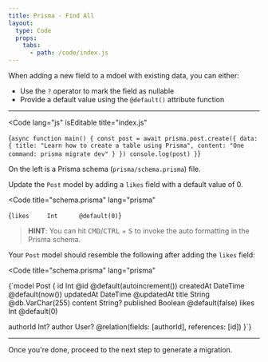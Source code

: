 ```yaml
---
title: Prisma - Find All
layout:
  type: Code
  props:
    tabs:
      - path: /code/index.js
---
```


When adding a new field to a mdoel with existing data, you can either:

- Use the `?` operator to mark the field as nullable
- Provide a default value using the `@default()` attribute function

---


<Code
  lang="js"
  isEditable
  title="index.js"
>
{`async function main() {
  const post = await prisma.post.create({
    data: {
      title: "Learn how to create a table using Prisma",
      content: "One command: prisma migrate dev"
    }
  })
  console.log(post)
}`}
</Code>

<Terminal
  rootdir="/code"
  cmd="node index.js"
/>

On the left is a Prisma schema (`prisma/schema.prisma`) file.

<Check checkID="Add likes column">

Update the `Post` model by adding a `likes` field with a default value of 0.

<Code
  title="schema.prisma"
  lang="prisma"
>
{`likes     Int      @default(0)`}
</Code>

> **HINT**: You can hit <kbd>CMD</kbd>/<kbd>CTRL</kbd> + <kbd>S</kbd> to invoke the auto formatting in the  Prisma schema.

Your `Post` model should resemble the following after adding the `likes` field:

<Code
  title="schema.prisma"
  lang="prisma"
>
{`model Post {
  id        Int      @id @default(autoincrement())
  createdAt DateTime @default(now())
  updatedAt DateTime @updatedAt
  title     String   @db.VarChar(255)
  content   String?
  published Boolean  @default(false)
  likes     Int      @default(0)

  authorId  Int?
  author    User?     @relation(fields: [authorId], references: [id])
}`}
</Code>




</Check>

---

Once you're done, proceed to the next step to generate a migration.